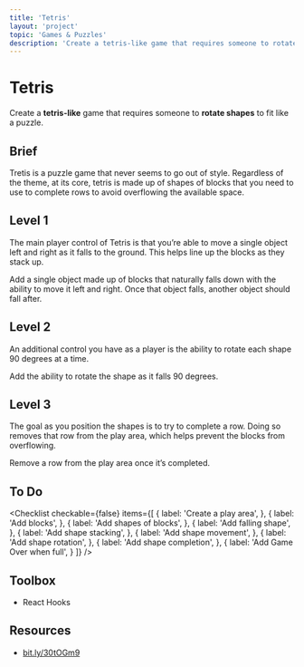 ```yaml
---
title: 'Tetris'
layout: 'project'
topic: 'Games & Puzzles'
description: 'Create a tetris-like game that requires someone to rotate shapes to fit like a puzzle.'
---
```



<ProjectHeader>

# Tetris

Create a <strong className="color-blue">tetris-like</strong> game that requires someone to <strong className="color-purple">rotate shapes</strong> to fit like a puzzle.

</ProjectHeader>

<ProjectContent>

## Brief

Tretis is a puzzle game that never seems to go out of style. Regardless of the theme, at its core, tetris is made up of shapes of blocks that you need to use to complete rows to avoid overflowing the available space.

## Level 1

The main player control of Tetris is that you’re able to move a single object left and right as it falls to the ground. This helps line up the blocks as they stack up.

Add a single object made up of blocks that naturally falls down with the ability to move it left and right. Once that object falls, another object should fall after.

<LoginRequired>

## Level 2

An additional control you have as a player is the ability to rotate each shape 90 degrees at a time.

Add the ability to rotate the shape as it falls 90 degrees.

## Level 3

The goal as you position the shapes is to try to complete a row. Doing so removes that row from the play area, which helps prevent the blocks from overflowing.

Remove a row from the play area once it’s completed.

</LoginRequired>

</ProjectContent>

<ProjectSidebar>

## To Do

<Checklist checkable={false} items={[
  {
    label: 'Create a play area',
  },
  {
    label: 'Add blocks',
  },
  {
    label: 'Add shapes of blocks',
  },
  {
    label: 'Add falling shape',
  },
  {
    label: 'Add shape stacking',
  },
  {
    label: 'Add shape movement',
  },
  {
    label: 'Add shape rotation',
  },
  {
    label: 'Add shape completion',
  },
  {
    label: 'Add Game Over when full',
  }
]} />

## Toolbox
- React Hooks

## Resources
- [bit.ly/30tOGm9](https://bit.ly/30tOGm9)

</ProjectSidebar>